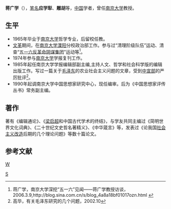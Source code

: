 {{BLPsources|time=2012-01-01T03:46:08+00:00}}
'''蒋广学'''（{{bd|1940年|10月|||catIdx=J蒋}}），[[笔名|笔名]]'''应学犁'''、'''雕胡'''等，[[中国|中国]]学者，曾任[[南京大学|南京大学]]教授。

== 生平 ==
*1965年毕业于[[南京大学|南京大学]]哲学专业，后留校任教。
*[[文革|文革]]期间，在[[南京大学|南京大学]][[溧阳|溧阳]]分校政治部工作。参与过“清理阶级队伍”运动、清查“[[五一六反革命阴谋集团|五一六反革命阴谋集团]]”运动等<ref>蒋广学，南京大学深挖“五一六”见闻——蒋广学教授访谈，2006.3.9,http://blog.sina.com.cn/s/blog_4a8a18bf01017ozn.html {{Wayback|url=http://blog.sina.com.cn/s/blog_4a8a18bf01017ozn.html |date=20111019090220 }}</ref>。
*1974年参与[[南京大学|南京大学]]学报复刊工作。
*1985年起任南京大学学报编辑部副主编,主持人文、哲学和社会科学版的编辑出版工作。写过一篇关于[[毛泽东|毛泽东]]的农业社会主义问题的文章，受到[[中共中央宣传部|中宣部]]的严厉批评<ref>高华，有关毛泽东研究的几个问题，2002.10</ref>。
*1990年起调南京大学中国思想家研究中心，现任编审。后为《中国思想家评传丛书》常务副主编。

== 著作 ==

著有《编辑通论》、《[[梁启超|梁启超]]和中国古代学术的终结》，与学友共同主编过《简明世界文化词典》、《二十世纪文史哲名著精义》、《中华箴言》等，发表过《论我国[[社会主义改造|社会主义改造]]后期的几个理论问题》等数十篇论文。

== 参考文献 ==
{{reflist}}

<references/>
[[Category:蔣姓|S]]
[[分类:南京大学校友|W]]